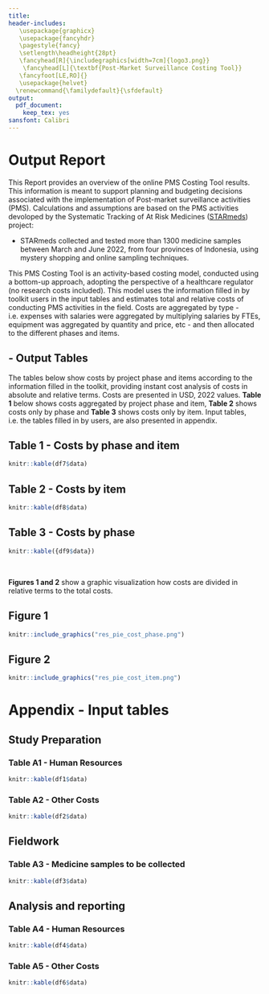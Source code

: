 ```yaml
---
title:
header-includes: 
   \usepackage{graphicx}
   \usepackage{fancyhdr}
   \pagestyle{fancy}
   \setlength\headheight{28pt}
   \fancyhead[R]{\includegraphics[width=7cm]{logo3.png}}
    \fancyhead[L]{\textbf{Post-Market Surveillance Costing Tool}}
   \fancyfoot[LE,RO]{}
   \usepackage{helvet}
  \renewcommand{\familydefault}{\sfdefault}
output:
  pdf_document:
    keep_tex: yes
sansfont: Calibri
---
```

\fontsize{10}{16}
\selectfont

# Output Report

This Report provides an overview of the online PMS Costing Tool results. This information is meant to support planning and budgeting decisions associated with the implementation of Post-market surveillance activities (PMS). Calculations and assumptions are based on the PMS activities devoloped by the Systematic Tracking of At Risk Medicines ([STARmeds](https://starmeds.id/)) project:

- STARmeds collected and tested more than 1300 medicine samples between March and June 2022, from four provinces of Indonesia, using mystery shopping and online sampling techniques. 

This PMS Costing Tool is an activity-based costing model, conducted using a bottom-up approach, adopting the perspective of a healthcare regulator (no research costs included). This model uses the information filled in by toolkit users in the input tables and estimates total and relative costs of conducting PMS activities in the field. Costs are aggregated by type - i.e. expenses with salaries were aggregated by multiplying salaries by FTEs, equipment was aggregated by quantity and price, etc - and then allocated to the different phases and items. 

## - Output Tables

The tables below show costs by project phase and items according to the information filled in the toolkit, providing instant cost analysis of costs in absolute and relative terms. Costs are presented in USD, 2022 values. **Table 1** below shows costs aggregated by project phase and item, **Table 2** shows costs only by phase and **Table 3** shows costs only by item. Input tables, i.e. the tables filled in by users, are also presented in appendix.
\

## Table 1 - Costs by phase and item
```r
knitr::kable(df7$data)
```

## Table 2 - Costs by item
```r
knitr::kable(df8$data)
```

## Table 3 - Costs by phase
```r
knitr::kable({df9$data})
```
\


**Figures 1 and 2** show a graphic visualization how costs are divided in relative terms to the total costs.

## Figure 1 
```r
knitr::include_graphics("res_pie_cost_phase.png")
```

## Figure 2
```r
knitr::include_graphics("res_pie_cost_item.png")
```
\pagebreak

# **Appendix -  Input tables **

## Study Preparation

### Table A1 - Human Resources
```r
knitr::kable(df1$data)
```

### Table A2 - Other Costs
```r
knitr::kable(df2$data)
```

## Fieldwork

### Table A3 - Medicine samples to be collected
```r
knitr::kable(df3$data)
```

## Analysis and reporting

### Table A4 - Human Resources
```r
knitr::kable(df4$data)
```

### Table A5 - Other Costs
```r
knitr::kable(df6$data)
```